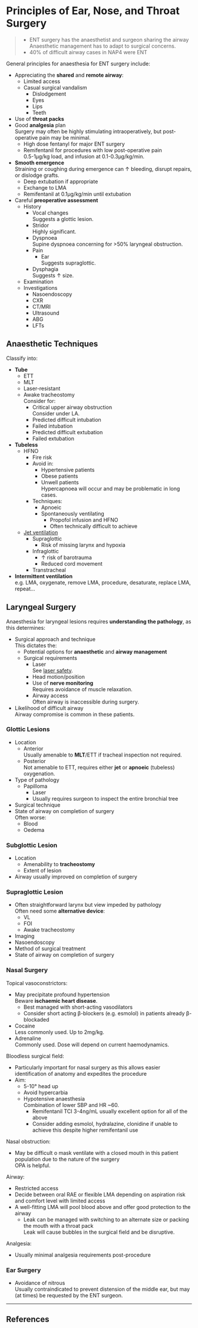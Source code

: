 # Principles of Ear, Nose, and Throat Surgery


>* ENT surgery has the anaesthetist and surgeon sharing the airway  
>Anaesthetic management has to adapt to surgical concerns.
>* 40% of difficult airway cases in NAP4 were ENT

General principles for anaesthesia for ENT surgery include:

* Appreciating the **shared** and **remote airway**:
	* Limited access
	* Casual surgical vandalism
		* Dislodgement
		* Eyes
		* Lips
		* Teeth
* Use of **throat packs**
* Good **analgesia** plan  
Surgery may often be highly stimulating intraoperatively, but post-operative pain may be minimal.
	* High dose fentanyl for major ENT surgery
	* Remifentanil for procedures with low post-operative pain  
	0.5-1μg/kg load, and infusion at 0.1-0.3μg/kg/min.
* **Smooth emergence**  
Straining or coughing during emergence can ↑ bleeding, disrupt repairs, or dislodge grafts.
	* Deep extubation if appropriate
	* Exchange to LMA
	* Remifentanil at 0.1μg/kg/min until extubation
* Careful **preoperative assessment**
	* History
		* Vocal changes  
		Suggests a glottic lesion.
		* Stridor  
		Highly significant.
		* Dyspnoea  
		Supine dyspnoea concerning for >50% laryngeal obstruction.
		* Pain
			* Ear  
			Suggests supraglottic.
		* Dysphagia  
		Suggests ↑ size.
	* Examination
	* Investigations
		* Nasoendoscopy
		* CXR
		* CT/MRI
		* Ultrasound
		* ABG
		* LFTs

## Anaesthetic Techniques

Classify into:

* **Tube**
	* ETT
	* MLT
	* Laser-resistant
	* Awake tracheostomy  
	Consider for:
		* Critical upper airway obstruction  
		Consider under LA.
		* Predicted difficult intubation
		* Failed intubation
		* Predicted difficult extubation
		* Failed extubation
* **Tubeless**  
	* HFNO  
		* Fire risk
		* Avoid in:
			* Hypertensive patients
			* Obese patients
			* Unwell patients  
			Hypercapnoea will occur and may be problematic in long cases.
		* Techniques:
			* Apnoeic  
			* Spontaneously ventilating  
				* Propofol infusion and HFNO
				* Often technically difficult to achieve
	* [Jet ventilation](/anaesthesia/ent/jet-vent.md)
		* Supraglottic  
			* Risk of missing larynx and hypoxia
		* Infraglottic  
			* ↑ risk of barotrauma
			* Reduced cord movement
		* Transtracheal
* **Intermittent ventilation**  
e.g. LMA, oxygenate, remove LMA, procedure, desaturate, replace LMA, repeat...


## Laryngeal Surgery

Anaesthesia for laryngeal lesions requires **understanding the pathology**, as this determines:

* Surgical approach and technique  
This dictates the:
	* Potential options for **anaesthetic** and **airway management**  
	* Surgical requirements
		* Laser  
		See [laser safety](/anaesthesia/considerations/laser-safety.md).
		* Head motion/position
		* Use of **nerve monitoring**  
		Requires avoidance of muscle relaxation.
		* Airway access  
		Often airway is inaccessible during surgery.
* Likelihood of difficult airway  
Airway compromise is common in these patients.


### Glottic Lesions

* Location
	* Anterior  
	Usually amenable to **MLT**/ETT if tracheal inspection not required.
	* Posterior  
	Not amenable to ETT, requires either **jet** or **apnoeic** (tubeless) oxygenation.
* Type of pathology
	* Papilloma
		* Laser
		* Usually requires surgeon to inspect the entire bronchial tree
* Surgical technique
* State of airway on completion of surgery  
Often worse:
	* Blood
	* Oedema


### Subglottic Lesion

* Location
	* Amenability to **tracheostomy**
	* Extent of lesion
* Airway usually improved on completion of surgery


### Supraglottic Lesion

* Often straightforward larynx but view impeded by pathology  
Often need some **alternative device**:
	* VL
	* FOI
	* Awake tracheostomy
* Imaging
* Nasoendoscopy
* Method of surgical treatment
* State of airway on completion of surgery


### Nasal Surgery

Topical vasoconstrictors:

* May precipitate profound hypertension  
Beware **ischaemic heart disease**.
	* Best managed with short-acting vasodilators
	* Consider short acting β-blockers (e.g. esmolol) in patients already β-blockaded
* Cocaine  
Less commonly used. Up to 2mg/kg.
* Adrenaline  
Commonly used. Dose will depend on current haemodynamics.


Bloodless surgical field:

* Particularly important for nasal surgery as this allows easier identification of anatomy and expedites the procedure
* Aim:
	* 5-10° head up
	* Avoid hypercarbia
	* Hypotensive anaesthesia  
	Combination of lower SBP and HR ~60.
		* Remifentanil TCI 3-4ng/mL usually excellent option for all of the above
		* Consider adding esmolol, hydralazine, clonidine if unable to achieve this despite higher remifentanil use


Nasal obstruction:

* May be difficult o mask ventilate with a closed mouth in this patient population due to the nature of the surgery  
OPA is helpful.


Airway:

* Restricted access
* Decide between oral RAE or flexible LMA depending on aspiration risk and comfort level with limited access
* A well-fitting LMA will pool blood above and offer good protection to the airway
	* Leak can be managed with switching to an alternate size or packing the mouth with a throat pack  
	Leak will cause bubbles in the surgical field and be disruptive.


Analgesia:

* Usually minimal analgesia requirements post-procedure

### Ear Surgery

* Avoidance of nitrous  
Usually contraindicated to prevent distension of the middle ear, but may (at times) be requested by the ENT surgeon.

---

## References
